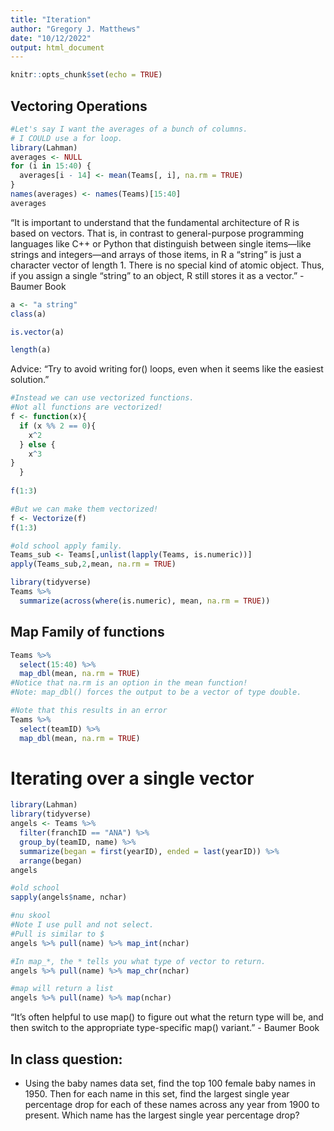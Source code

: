 ```yaml
---
title: "Iteration"
author: "Gregory J. Matthews"
date: "10/12/2022"
output: html_document
---
```


```r
knitr::opts_chunk$set(echo = TRUE)
```


## Vectoring Operations
```r
#Let's say I want the averages of a bunch of columns. 
# I COULD use a for loop.
library(Lahman)
averages <- NULL
for (i in 15:40) {
  averages[i - 14] <- mean(Teams[, i], na.rm = TRUE)
}
names(averages) <- names(Teams)[15:40]
averages

```
"It is important to understand that the fundamental architecture of R is based on vectors. That is, in contrast to general-purpose programming languages like C++ or Python that distinguish between single items—like strings and integers—and arrays of those items, in R a “string” is just a character vector of length 1. There is no special kind of atomic object. Thus, if you assign a single “string” to an object, R still stores it as a vector." - Baumer Book
```r
a <- "a string"
class(a)

is.vector(a)

length(a)

```

Advice: "Try to avoid writing for() loops, even when it seems like the easiest solution."


```r
#Instead we can use vectorized functions.
#Not all functions are vectorized!
f <- function(x){
  if (x %% 2 == 0){
    x^2
  } else {
    x^3
}
  }
  
f(1:3)
```

```r
#But we can make them vectorized!
f <- Vectorize(f)
f(1:3)
```

```r
#old school apply family.  
Teams_sub <- Teams[,unlist(lapply(Teams, is.numeric))]
apply(Teams_sub,2,mean, na.rm = TRUE)


```

```r
library(tidyverse)
Teams %>%
  summarize(across(where(is.numeric), mean, na.rm = TRUE))
```
## Map Family of functions
```r
Teams %>% 
  select(15:40) %>%
  map_dbl(mean, na.rm = TRUE)
#Notice that na.rm is an option in the mean function!
#Note: map_dbl() forces the output to be a vector of type double.
```


```r
#Note that this results in an error
Teams %>% 
  select(teamID) %>% 
  map_dbl(mean, na.rm = TRUE)
```

# Iterating over a single vector

```r
library(Lahman)
library(tidyverse)
angels <- Teams %>% 
  filter(franchID == "ANA") %>% 
  group_by(teamID, name) %>%
  summarize(began = first(yearID), ended = last(yearID)) %>% 
  arrange(began)
angels
```

```r
#old school
sapply(angels$name, nchar)
```

```r
#nu skool
#Note I use pull and not select. 
#Pull is similar to $
angels %>% pull(name) %>% map_int(nchar)
```

```r
#In map_*, the * tells you what type of vector to return. 
angels %>% pull(name) %>% map_chr(nchar)
```

```r
#map will return a list
angels %>% pull(name) %>% map(nchar)
```
"It’s often helpful to use map() to figure out what the return type will be, and then switch to the appropriate type-specific map() variant." - Baumer Book

## In class question: 
 - Using the baby names data set, find the top 100 female baby names in 1950.  Then for each name in this set, find the largest single year percentage drop for each of these names across any year from 1900 to present.  Which name has the largest single year percentage drop? 